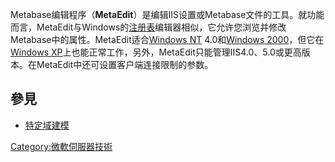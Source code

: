 {{Unreferenced|time=2016-05-24T01:24:05+00:00}}
Metabase编辑程序（'''MetaEdit'''）是编辑IIS设置或Metabase文件的工具。就功能而言，MetaEdit与Windows的[[注册表|注册表]]编辑器相似，它允许您浏览并修改Metabase中的属性。MetaEdit适合[[Windows_NT|Windows NT]] 4.0和[[Windows_2000|Windows 2000]]，但它在[[Windows_XP|Windows XP]]上也能正常工作，另外，MetaEdit只能管理IIS4.0、5.0或更高版本。在MetaEdit中还可设置客户端连接限制的参数。

== 參見 ==
*[[特定域建模|特定域建模]]

{{微软小作品}}
[[Category:微軟伺服器技術|Category:微軟伺服器技術]]